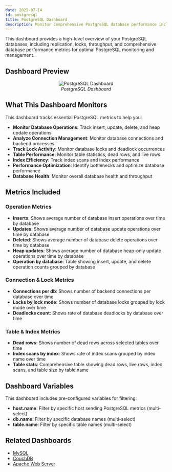 ```yaml
---
date: 2025-07-14
id: postgresql
title: PostgreSQL Dashboard
description: Monitor comprehensive PostgreSQL database performance including operations, connections, locks, replication, table statistics, and query performance for optimal database management.
---
```


This dashboard provides a high-level overview of your PostgreSQL databases, including replication, locks, throughput, and comprehensive database performance metrics for optimal PostgreSQL monitoring and management.

## Dashboard Preview

<figure data-zoomable align='center'>
    <img src="/img/docs/dashboards/dashboard-templates/postgresql.webp" alt="PostgreSQL Dashboard"/>
    <figcaption><i>PostgreSQL Dashboard</i></figcaption>
</figure>

<div className="flex justify-center">
  <DashboardActions 
    dashboardJsonUrl="https://raw.githubusercontent.com/SigNoz/dashboards/refs/heads/main/postgresql/postgresql.json"
    dashboardName="PostgreSQL"
  />
</div>

## What This Dashboard Monitors

This dashboard tracks essential PostgreSQL metrics to help you:

- **Monitor Database Operations**: Track insert, update, delete, and heap update operations
- **Analyze Connection Management**: Monitor database connections and backend processes
- **Track Lock Activity**: Monitor database locks and deadlock occurrences
- **Table Performance**: Monitor table statistics, dead rows, and live rows
- **Index Efficiency**: Track index scans and index performance
- **Performance Optimization**: Identify bottlenecks and optimize database performance
- **Database Health**: Monitor overall database health and throughput

## Metrics Included

### Operation Metrics
- **Inserts**: Shows average number of database insert operations over time by database
- **Updates**: Shows average number of database update operations over time by database
- **Deleted**: Shows average number of database delete operations over time by database
- **Heap updates**: Shows average number of database heap-only update operations over time by database
- **Operation by database**: Table showing insert, update, and delete operation counts grouped by database

### Connection & Lock Metrics
- **Connections per db**: Shows number of backend connections per database over time
- **Locks by lock mode**: Shows number of database locks grouped by lock mode over time
- **Deadlocks count**: Shows rate of database deadlocks by database over time

### Table & Index Metrics
- **Dead rows**: Shows number of dead rows across selected tables over time
- **Index scans by index**: Shows rate of index scans grouped by index name over time
- **Table stats**: Comprehensive table showing dead rows, live rows, index scans, and table size by table name

## Dashboard Variables

This dashboard includes pre-configured variables for filtering:

- **host.name**: Filter by specific host sending PostgreSQL metrics (multi-select)
- **db.name**: Filter by specific database names (multi-select)
- **table.name**: Filter by specific table names (multi-select)

## Related Dashboards

- [MySQL](/docs/dashboards/dashboard-templates/mysql)
- [CouchDB](/docs/dashboards/dashboard-templates/couchdb)
- [Apache Web Server](/docs/dashboards/dashboard-templates/apache-web-server)